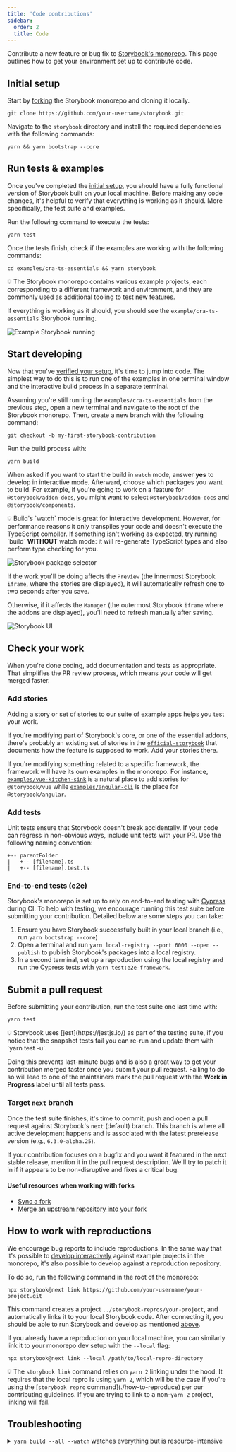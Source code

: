 ```yaml
---
title: 'Code contributions'
sidebar:
  order: 2
  title: Code
---
```


Contribute a new feature or bug fix to [Storybook's monorepo](https://github.com/storybookjs/storybook). This page outlines how to get your environment set up to contribute code.

## Initial setup

Start by [forking](https://docs.github.com/en/github/getting-started-with-github/quickstart/fork-a-repo) the Storybook monorepo and cloning it locally.

```shell
git clone https://github.com/your-username/storybook.git
```

Navigate to the `storybook` directory and install the required dependencies with the following commands:

```shell
yarn && yarn bootstrap --core
```

## Run tests & examples

Once you've completed the [initial setup](#initial-setup), you should have a fully functional version of Storybook built on your local machine. Before making any code changes, it's helpful to verify that everything is working as it should. More specifically, the test suite and examples.

Run the following command to execute the tests:

```shell
yarn test
```

Once the tests finish, check if the examples are working with the following commands:

```shell
cd examples/cra-ts-essentials && yarn storybook
```

<div class="aside">
  💡 The Storybook monorepo contains various example projects, each corresponding to a different framework and environment, and they are commonly used as additional tooling to test new features.
</div>

If everything is working as it should, you should see the `example/cra-ts-essentials` Storybook running.

![Example Storybook running](../_assets/contribute/storybook-cra-examples-optimized.png)

## Start developing

Now that you've [verified your setup](#sanity-check), it's time to jump into code. The simplest way to do this is to run one of the examples in one terminal window and the interactive build process in a separate terminal.

Assuming you're still running the `examples/cra-ts-essentials` from the previous step, open a new terminal and navigate to the root of the Storybook monorepo. Then, create a new branch with the following command:

```shell
git checkout -b my-first-storybook-contribution
```

Run the build process with:

```shell
yarn build
```

When asked if you want to start the build in `watch` mode, answer **yes** to develop in interactive mode. Afterward, choose which packages you want to build. For example, if you're going to work on a feature for `@storybook/addon-docs`, you might want to select `@storybook/addon-docs` and `@storybook/components`.

<div class="aside">
  💡 Build's `watch` mode is great for interactive development. However, for performance reasons it only transpiles your code and doesn't execute the TypeScript compiler. If something isn't working as expected, try running `build` <b>WITHOUT</b> watch mode: it will re-generate TypeScript types and also perform type checking for you.
</div>

![Storybook package selector](../_assets/contribute/storybook-build-packages-selection-optimized.png)

If the work you'll be doing affects the `Preview` (the innermost Storybook `iframe`, where the stories are displayed), it will automatically refresh one to two seconds after you save.

Otherwise, if it affects the `Manager` (the outermost Storybook `iframe` where the addons are displayed), you'll need to refresh manually after saving.

![Storybook UI](../_assets/contribute/storybook-manager-preview.jpg)

## Check your work

When you're done coding, add documentation and tests as appropriate. That simplifies the PR review process, which means your code will get merged faster.

### Add stories

Adding a story or set of stories to our suite of example apps helps you test your work.

If you're modifying part of Storybook's core, or one of the essential addons, there's probably an existing set of stories in the [`official-storybook`](../../examples/official-storybook) that documents how the feature is supposed to work. Add your stories there.

If you're modifying something related to a specific framework, the framework will have its own examples in the monorepo. For instance, [`examples/vue-kitchen-sink`](../../examples/vue-kitchen-sink) is a natural place to add stories for `@storybook/vue` while [`examples/angular-cli`](../../examples/angular-cli) is the place for `@storybook/angular`.

### Add tests

Unit tests ensure that Storybook doesn't break accidentally. If your code can regress in non-obvious ways, include unit tests with your PR. Use the following naming convention:

```
+-- parentFolder
|   +-- [filename].ts
|   +-- [filename].test.ts
```

### End-to-end tests (e2e)

Storybook's monorepo is set up to rely on end-to-end testing with [Cypress](https://www.cypress.io/) during CI. To help with testing, we encourage running this test suite before submitting your contribution. Detailed below are some steps you can take:

1. Ensure you have Storybook successfully built in your local branch (i.e., run `yarn bootstrap --core`)
2. Open a terminal and run `yarn local-registry --port 6000 --open --publish` to publish Storybook's packages into a local registry.
3. In a second terminal, set up a reproduction using the local registry and run the Cypress tests with `yarn test:e2e-framework`.

## Submit a pull request

Before submitting your contribution, run the test suite one last time with:

```shell
yarn test
```

<div class="aside">
  💡  Storybook uses [jest](https://jestjs.io/) as part of the testing suite, if you notice that the snapshot tests fail you can re-run and update them with `yarn test -u`.
</div>

Doing this prevents last-minute bugs and is also a great way to get your contribution merged faster once you submit your pull request. Failing to do so will lead to one of the maintainers mark the pull request with the **Work in Progress** label until all tests pass.

### Target `next` branch

Once the test suite finishes, it's time to commit, push and open a pull request against Storybook's `next` (default) branch. This branch is where all active development happens and is associated with the latest prerelease version (e.g., `6.3.0-alpha.25`).

If your contribution focuses on a bugfix and you want it featured in the next stable release, mention it in the pull request description. We'll try to patch it in if it appears to be non-disruptive and fixes a critical bug.

#### Useful resources when working with forks

* [Sync a fork](https://docs.github.com/en/github/collaborating-with-issues-and-pull-requests/working-with-forks/syncing-a-fork)
* [Merge an upstream repository into your fork](https://docs.github.com/en/github/collaborating-with-issues-and-pull-requests/working-with-forks/merging-an-upstream-repository-into-your-fork)

## How to work with reproductions

We encourage bug reports to include reproductions. In the same way that it's possible to [develop interactively](#start-developing) against example projects in the monorepo, it's also possible to develop against a reproduction repository.

To do so, run the following command in the root of the monorepo:

```shell
npx storybook@next link https://github.com/your-username/your-project.git
```

This command creates a project `../storybook-repros/your-project`, and automatically links it to your local Storybook code. After connecting it, you should be able to run Storybook and develop as mentioned [above](#start-developing).

If you already have a reproduction on your local machine, you can similarly link it to your monorepo dev setup with the `--local` flag:

```shell
npx storybook@next link --local /path/to/local-repro-directory
```

<div class="aside">
  💡  The <code>storybook link</code> command relies on <code>yarn 2</code> linking under the hood. It requires that the local repro is using <code>yarn 2</code>, which will be the case if you're using the [<code>storybook repro</code> command](./how-to-reproduce) per our contributing guidelines. If you are trying to link to a non-<code>yarn 2</code> project, linking will fail.
</div>

## Troubleshooting

<details>
  <summary><code>yarn build --all --watch</code> watches everything but is resource-intensive</summary>

  It's troublesome to know which packages you're going to change ahead of time, and watching all of them can be highly demanding, even on modern machines. If you're working on a powerful enough machine, you can use `yarn build --all --watch` instead of `yarn build`.
</details>
